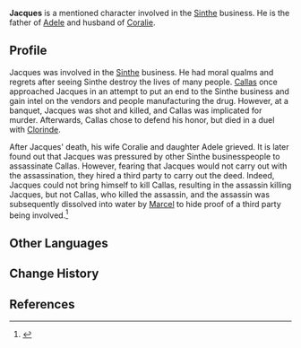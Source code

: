 {{Character Infobox
|type             = Mentioned
|image            = NPC Jacques.png
|realname         = <!-- Optional, if different from in-game name-->
|deceased         = Past <!-- Past (for deceased prior to events of the game) or free response -->
|region           = Fontaine
|affiliation      = 
|title            = 
|ancestry         = <!-- Clan/family -->
|father           = 
|mother           = 
|spouse           = Coralie
|sibling          = 
|child            = Adele
|relative         = 
|voiceEN          = 
|voiceCN          = 
|voiceJP          = 
|voiceKR          = 
}}
'''Jacques''' is a mentioned character involved in the [[Sinthe]] business. He is the father of [[Adele]] and husband of [[Coralie]].

==Profile==
Jacques was involved in the [[Sinthe]] business. He had moral qualms and regrets after seeing Sinthe destroy the lives of many people. [[Callas]] once approached Jacques in an attempt to put an end to the Sinthe business and gain intel on the vendors and people manufacturing the drug. However, at a banquet, Jacques was shot and killed, and Callas was implicated for murder. Afterwards, Callas chose to defend his honor, but died in a duel with [[Clorinde]].

After Jacques' death, his wife Coralie and daughter Adele grieved. It is later found out that Jacques was pressured by other Sinthe businesspeople to assassinate Callas. However, fearing that Jacques would not carry out with the assassination, they hired a third party to carry out the deed. Indeed, Jacques could not bring himself to kill Callas, resulting in the assassin killing Jacques, but not Callas, who killed the assassin, and the assassin was subsequently dissolved into water by [[Marcel (Fontaine)|Marcel]] to hide proof of a third party being involved.<ref>{{Ref/Quest|The Truth, Lost With the Rain}}</ref>

==Other Languages==
{{Other Languages|default_hidden=1
|en      = Jacques
|zhs     = 雅克
|zhs_rm  = Yǎkè
|zht     = 雅克
|zht_rm  = Yǎkè
|ja      = ジャック
|ja_rm   = Jakku
|ko      = 자크
|es      = Jacques
|fr      = Jacques
|ru      = Жак
|th      = Jacques
|vi      = Jacques
|de      = Jacques
|id      = Jacques
|pt      = Jacques
|tr      = Jacques
|it      = Jacques
}}

==Change History==
{{Change History|introduced=4.0}}

==References==
{{Reflist}}